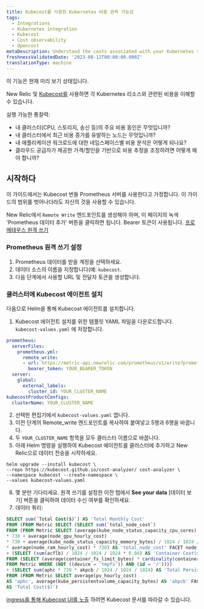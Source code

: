 ```yaml
---
title: Kubecost를 사용한 Kubernetes 비용 관측 가능성
tags:
  - Integrations
  - Kubernetes integration
  - Kubecost
  - Cost observability
  - Opencost
metaDescription: Understand the costs associated with your Kubernetes resources
freshnessValidatedDate: '2023-08-12T00:00:00.000Z'
translationType: machine
---
```


<Callout title="시사">
  이 기능은 현재 미리 보기 상태입니다.
</Callout>

New Relic 및 [Kubecost를](https://kubecost.github.io/cost-analyzer/) 사용하면 각 Kubernetes 리소스와 관련된 비용을 이해할 수 있습니다.

실행 가능한 통찰력:

* 내 클러스터(CPU, 스토리지, 송신 등)의 주요 비용 동인은 무엇입니까?
* 내 클러스터에서 최근 비용 증가를 유발하는 노드는 무엇입니까?
* 내 애플리케이션 워크로드에 대한 네임스페이스별 비용 분석은 어떻게 되나요?
* 클라우드 공급자가 제공한 가격/할인을 기반으로 비용 추정을 조정하려면 어떻게 해야 합니까?

## 시작하다

이 가이드에서는 Kubecost 번들 Prometheus 서버를 사용한다고 가정합니다. 이 가이드의 범위를 벗어나더라도 자신의 것을 사용할 수 있습니다.

New Relic에서 `Remote Write` 엔드포인트를 생성해야 하며, 이 페이지의 녹색 'Prometheus 데이터 추가' 버튼을 클릭하면 됩니다. Bearer 토큰이 사용됩니다. [프로메테우스 원격 쓰기](/docs/infrastructure/prometheus-integrations/install-configure-remote-write/set-your-prometheus-remote-write-integration/)

### Prometheus 원격 쓰기 설정

1. Prometheus 데이터를 받을 계정을 선택하세요.
2. 데이터 소스의 이름을 지정합니다(예: `kubecost`.
3. 다음 단계에서 사용할 URL 및 전달자 토큰을 생성합니다.

### 클러스터에 Kubecost 에이전트 설치

다음으로 Helm을 통해 Kubecost 에이전트를 설치합니다.

1. Kubecost 에이전트 설치를 위한 템플릿 YAML 파일을 다운로드합니다. `kubecost-values.yaml` 에 저장합니다.

```yaml
prometheus:
  serverFiles:
    prometheus.yml:
      remote_write:
      - url: https://metric-api.newrelic.com/prometheus/v1/write?prometheus_server=YOUR_CLUSTER_NAME
        bearer_token: YOUR_BEARER_TOKEN
  server:
    global:
      external_labels:
        cluster_id: YOUR_CLUSTER_NAME
kubecostProductConfigs:
  clusterName: YOUR_CLUSTER_NAME
```

2. 선택한 편집기에서 `kubecost-values.yaml` 엽니다.
3. 이전 단계의 Remote_write 엔드포인트를 복사하여 붙여넣고 5행과 6행을 바꿉니다.
4. 두 `YOUR_CLUSTER_NAME` 항목을 모두 클러스터 이름으로 바꿉니다.
5. 아래 Helm 명령을 실행하여 Kubecost 에이전트를 클러스터에 추가하고 New Relic으로 데이터 전송을 시작하세요.

```shell
helm upgrade --install kubecost \
--repo https://kubecost.github.io/cost-analyzer/ cost-analyzer \
--namespace kubecost --create-namespace \
--values kubecost-values.yaml
```

6. 몇 분만 기다리세요. 원격 쓰기를 설정한 이전 탭에서 **See your data** \[데이터 보기] 버튼을 클릭하여 데이터 수신 여부를 확인하세요.
7. 데이터 쿼리:

```sql
SELECT sum(`Total Cost($)`) AS 'Total Monthly Cost'
FROM (FROM Metric SELECT (SELECT sum(`total_node_cost`)
FROM (FROM Metric SELECT (average(kube_node_status_capacity_cpu_cores) * average(node_cpu_hourly_cost)
* 730 + average(node_gpu_hourly_cost)
* 730 + average(kube_node_status_capacity_memory_bytes) / 1024 / 1024 / 1024
* average(node_ram_hourly_cost) * 730) AS 'total_node_cost' FACET node))
+ (SELECT (sum(acflb) / 1024 / 1024 / 1024 * 0.04) AS 'Container Cost($)'
FROM (SELECT (average(container_fs_limit_bytes) * cardinality(container_fs_limit_bytes)) AS 'acflb'
FROM Metric WHERE (NOT ((device = 'tmpfs')) AND (id = '/'))))
+ (SELECT sum(aphc * 730 * akpcb / 1024 / 1024 / 1024) AS 'Total Persistent Volume Cost($)'
FROM (FROM Metric SELECT average(pv_hourly_cost)
AS 'aphc', average(kube_persistentvolume_capacity_bytes) AS 'akpcb' FACET persistentvolume, instance))
AS 'Total Cost($)')
```

[ingress를 통해 Kubecost UI를 노출](https://docs.kubecost.com/install-and-configure/install/ingress-examples) 하려면 Kubecost 문서를 따라갈 수 있습니다.